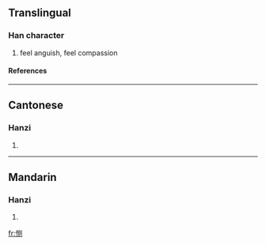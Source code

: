 {{see|惻}}

==Translingual==
===Han character===
{{Han char|rn=61|rad=心|as=06|sn=9|four=|canj=心月人弓 (PBON)}}
# feel anguish, feel compassion
====References====
{{Han ref|kx=0386.161|hdz=42296.040|uh=607B|ud=24699}}
----
==Cantonese==
===Hanzi===
{{yue-hanzi|jyut=|y=chak1}}
# {{defn|Cantonese}}
----
==Mandarin==
===Hanzi===
{{cmn-hanzi|tra=惻|pin=[[cè]] ([[ce4]])|wg=ts'e<sup>4</sup>}}
# {{defn|Mandarin}}

[[fr:恻]]